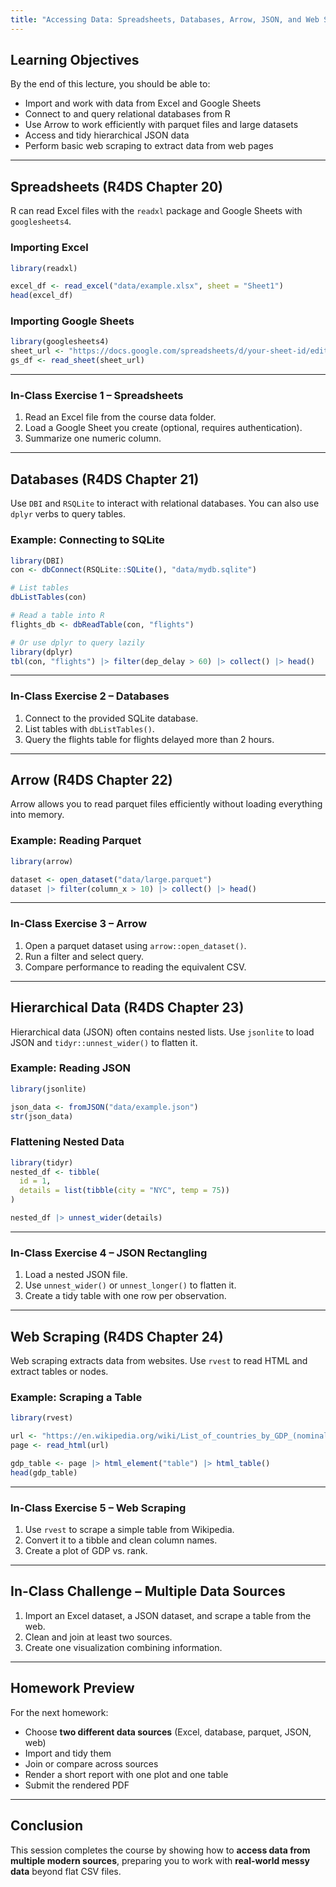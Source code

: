 ```yaml
---
title: "Accessing Data: Spreadsheets, Databases, Arrow, JSON, and Web Scraping"
---
```


## Learning Objectives

By the end of this lecture, you should be able to:

-   Import and work with data from Excel and Google Sheets
-   Connect to and query relational databases from R
-   Use Arrow to work efficiently with parquet files and large datasets
-   Access and tidy hierarchical JSON data
-   Perform basic web scraping to extract data from web pages

------------------------------------------------------------------------

## Spreadsheets (R4DS Chapter 20)

R can read Excel files with the `readxl` package and Google Sheets with `googlesheets4`.

### Importing Excel

```r
library(readxl)

excel_df <- read_excel("data/example.xlsx", sheet = "Sheet1")
head(excel_df)
```

### Importing Google Sheets

```r
library(googlesheets4)
sheet_url <- "https://docs.google.com/spreadsheets/d/your-sheet-id/edit#gid=0"
gs_df <- read_sheet(sheet_url)
```

------------------------------------------------------------------------

### In-Class Exercise 1 – Spreadsheets

1.  Read an Excel file from the course data folder.\
2.  Load a Google Sheet you create (optional, requires authentication).\
3.  Summarize one numeric column.

------------------------------------------------------------------------

## Databases (R4DS Chapter 21)

Use `DBI` and `RSQLite` to interact with relational databases. You can also use `dplyr` verbs to query tables.

### Example: Connecting to SQLite

```r
library(DBI)
con <- dbConnect(RSQLite::SQLite(), "data/mydb.sqlite")

# List tables
dbListTables(con)

# Read a table into R
flights_db <- dbReadTable(con, "flights")

# Or use dplyr to query lazily
library(dplyr)
tbl(con, "flights") |> filter(dep_delay > 60) |> collect() |> head()
```

------------------------------------------------------------------------

### In-Class Exercise 2 – Databases

1.  Connect to the provided SQLite database.\
2.  List tables with `dbListTables()`.\
3.  Query the flights table for flights delayed more than 2 hours.

------------------------------------------------------------------------

## Arrow (R4DS Chapter 22)

Arrow allows you to read parquet files efficiently without loading everything into memory.

### Example: Reading Parquet

```r
library(arrow)

dataset <- open_dataset("data/large.parquet")
dataset |> filter(column_x > 10) |> collect() |> head()
```

------------------------------------------------------------------------

### In-Class Exercise 3 – Arrow

1.  Open a parquet dataset using `arrow::open_dataset()`.\
2.  Run a filter and select query.\
3.  Compare performance to reading the equivalent CSV.

------------------------------------------------------------------------

## Hierarchical Data (R4DS Chapter 23)

Hierarchical data (JSON) often contains nested lists. Use `jsonlite` to load JSON and `tidyr::unnest_wider()` to flatten it.

### Example: Reading JSON

```r
library(jsonlite)

json_data <- fromJSON("data/example.json")
str(json_data)
```

### Flattening Nested Data

```r
library(tidyr)
nested_df <- tibble(
  id = 1,
  details = list(tibble(city = "NYC", temp = 75))
)

nested_df |> unnest_wider(details)
```

------------------------------------------------------------------------

### In-Class Exercise 4 – JSON Rectangling

1.  Load a nested JSON file.\
2.  Use `unnest_wider()` or `unnest_longer()` to flatten it.\
3.  Create a tidy table with one row per observation.

------------------------------------------------------------------------

## Web Scraping (R4DS Chapter 24)

Web scraping extracts data from websites. Use `rvest` to read HTML and extract tables or nodes.

### Example: Scraping a Table

```r
library(rvest)

url <- "https://en.wikipedia.org/wiki/List_of_countries_by_GDP_(nominal)"
page <- read_html(url)

gdp_table <- page |> html_element("table") |> html_table()
head(gdp_table)
```

------------------------------------------------------------------------

### In-Class Exercise 5 – Web Scraping

1.  Use `rvest` to scrape a simple table from Wikipedia.\
2.  Convert it to a tibble and clean column names.\
3.  Create a plot of GDP vs. rank.

------------------------------------------------------------------------

## In-Class Challenge – Multiple Data Sources

1.  Import an Excel dataset, a JSON dataset, and scrape a table from the web.\
2.  Clean and join at least two sources.\
3.  Create one visualization combining information.

------------------------------------------------------------------------

## Homework Preview

For the next homework:

-   Choose **two different data sources** (Excel, database, parquet, JSON, web)
-   Import and tidy them
-   Join or compare across sources
-   Render a short report with one plot and one table
-   Submit the rendered PDF

------------------------------------------------------------------------

## Conclusion

This session completes the course by showing how to **access data from multiple modern sources**, preparing you to work with **real-world messy data** beyond flat CSV files.
